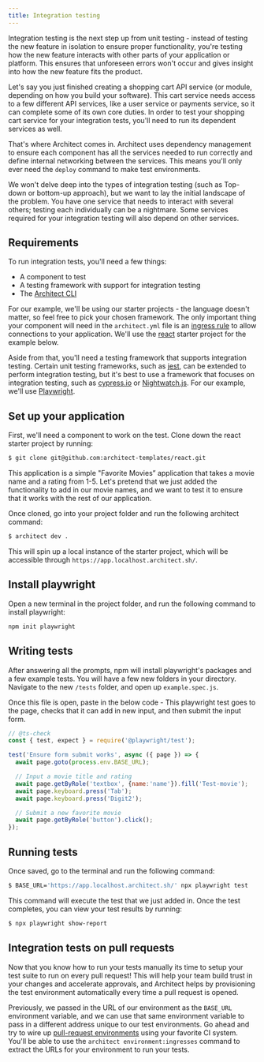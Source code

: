 ```yaml
---
title: Integration testing
---
```


Integration testing is the next step up from unit testing - instead of testing the new feature
in isolation to ensure proper functionality, you're testing how the new feature interacts with
other parts of your application or platform. This ensures that unforeseen errors won't occur and
gives insight into how the new feature fits the product. 

Let's say you just finished creating a shopping cart API service (or module, depending on how you
build your software). This cart service needs access to a few different API services, like a user
service or payments service, so it can complete some of its own core duties. In order to test your
shopping cart service for your integration tests, you'll need to run its dependent services as well.

That's where Architect comes in. Architect uses dependency management to ensure each component has
all the services needed to run correctly and define internal networking between the services. This
means you'll only ever need the `deploy` command to make test environments.

We won't delve deep into the types of integration testing (such as Top-down or bottom-up approach),
but we want to lay the initial landscape of the problem. You have one service that needs to interact
with several others; testing each individually can be a nightmare. Some services required for your
integration testing will also depend on other services.

## Requirements

To run integration tests, you'll need a few things:

* A component to test
* A testing framework with support for integration testing
* The [Architect CLI](https://www.npmjs.com/package/@architect-io/cli)

For our example, we'll be using our starter projects - the language doesn't matter, so feel free to
pick your chosen framework. The only important thing your component will need in the `architect.yml`
file is an [ingress rule](/components/ingress-rules) to allow connections to your application.
We'll use the [react](https://github.com/architect-templates/react) starter project for the example
below.

Aside from that, you'll need a testing framework that supports integration testing. Certain unit testing
frameworks, such as [jest](https://jestjs.io/), can be extended to perform integration testing, but it's
best to use a framework that focuses on integration testing, such as
[cypress.io](https://www.cypress.io/) or [Nightwatch.js](https://nightwatchjs.org/). For our example,
we'll use [Playwright](https://playwright.dev/).

## Set up your application

First, we'll need a component to work on the test. Clone down the react starter project by running:

```bash
$ git clone git@github.com:architect-templates/react.git
```

This application is a simple "Favorite Movies” application that takes a movie name and a rating from 1-5.
Let's pretend that we just added the functionality to add in our movie names, and we want to test it to
ensure that it works with the rest of our application.

Once cloned, go into your project folder and run the following architect command:

```bash
$ architect dev .
```

This will spin up a local instance of the starter project, which will be accessible through
`https://app.localhost.architect.sh/`.

## Install playwright

Open a new terminal in the project folder, and run the following command to install playwright:

```bash
npm init playwright
```

## Writing tests

After answering all the prompts, npm will install playwright's packages and a few example tests. You
will have a few new folders in your directory. Navigate to the new `/tests` folder, and open up
`example.spec.js`.

Once this file is open, paste in the below code - This playwright test goes to the page, checks
that it can add in new input, and then submit the input form.

```js example.spec.js
// @ts-check
const { test, expect } = require('@playwright/test');

test('Ensure form submit works', async ({ page }) => {
  await page.goto(process.env.BASE_URL);

  // Input a movie title and rating
  await page.getByRole('textbox', {name:'name'}).fill('Test-movie');
  await page.keyboard.press('Tab');
  await page.keyboard.press('Digit2');

  // Submit a new favorite movie
  await page.getByRole('button').click();
});
```

## Running tests

Once saved, go to the terminal and run the following command:

```bash
$ BASE_URL='https://app.localhost.architect.sh/' npx playwright test
```

This command will execute the test that we just added in. Once the test completes, you can view your
test results by running:

```bash
$ npx playwright show-report
```

## Integration tests on pull requests

Now that you know how to run your tests manually its time to setup your test suite to run on every
pull request! This will help your team build trust in your changes and accelerate approvals, and
Architect helps by provisioning the test environment automatically every time a pull request is 
opened.

Previously, we passed in the URL of our environment as the `BASE_URL` environment variable, and we
can use that same environment variable to pass in a different address unique to our test environments.
Go ahead and try to wire up [pull-request environments](/deployments/gitops-releases) using your
favorite CI system. You'll be able to use the `architect environment:ingresses` command to extract
the URLs for your environment to run your tests.

